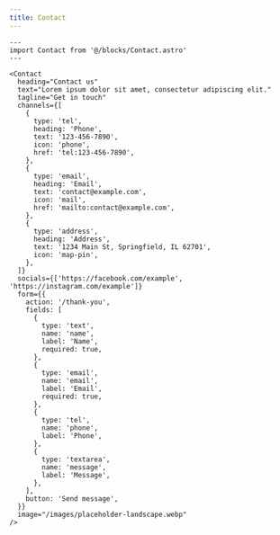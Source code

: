 ```yaml
---
title: Contact
---
```


```astro live
---
import Contact from '@/blocks/Contact.astro'
---

<Contact
  heading="Contact us"
  text="Lorem ipsum dolor sit amet, consectetur adipiscing elit."
  tagline="Get in touch"
  channels={[
    {
      type: 'tel',
      heading: 'Phone',
      text: '123-456-7890',
      icon: 'phone',
      href: 'tel:123-456-7890',
    },
    {
      type: 'email',
      heading: 'Email',
      text: 'contact@example.com',
      icon: 'mail',
      href: 'mailto:contact@example.com',
    },
    {
      type: 'address',
      heading: 'Address',
      text: '1234 Main St, Springfield, IL 62701',
      icon: 'map-pin',
    },
  ]}
  socials={['https://facebook.com/example', 'https://instagram.com/example']}
  form={{
    action: '/thank-you',
    fields: [
      {
        type: 'text',
        name: 'name',
        label: 'Name',
        required: true,
      },
      {
        type: 'email',
        name: 'email',
        label: 'Email',
        required: true,
      },
      {
        type: 'tel',
        name: 'phone',
        label: 'Phone',
      },
      {
        type: 'textarea',
        name: 'message',
        label: 'Message',
      },
    ],
    button: 'Send message',
  }}
  image="/images/placeholder-landscape.webp"
/>
```
